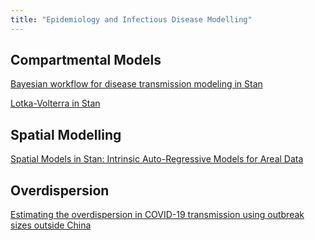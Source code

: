 ```yaml
---
title: "Epidemiology and Infectious Disease Modelling"
---
```


## Compartmental Models

[Bayesian workflow for disease transmission modeling in Stan](https://mc-stan.org/users/documentation/case-studies/boarding_school_case_study.html)

[Lotka-Volterra in Stan](https://github.com/stan-dev/example-models/blob/master/knitr/lotka-volterra/lotka-volterra.stan)

## Spatial Modelling

[Spatial Models in Stan: Intrinsic Auto-Regressive Models for Areal Data](https://mc-stan.org/users/documentation/case-studies/icar_stan.html)

## Overdispersion

[Estimating the overdispersion in COVID-19 transmission using outbreak sizes outside China](https://wellcomeopenresearch.org/articles/5-67)